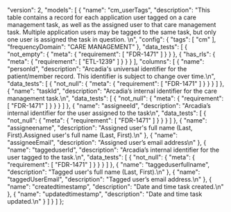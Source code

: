   "version": 2,
  "models": [
    {
      "name": "cm_userTags",
      "description": "This table contains a record for each application user tagged on a care management task, as well as the assigned user to that care management task. Multiple application users may be tagged to the same task, but only one user is assigned the task in question. \n",
      "config": {
        "tags": [
          "cm"
        ],
        "frequencyDomain": "CARE MANAGEMENT"
      },
      "data_tests": [
        {
          "not_empty": {
            "meta": {
              "requirement": [
                "FDR-1471"
              ]
            }
          }
        },
        {
          "has_rls": {
            "meta": {
              "requirement": [
                "ETL-1239"
              ]
            }
          }
        }
      ],
      "columns": [
        {
          "name": "personId",
          "description": "Arcadia's universal identifier for the patient/member record. This identifier is subject to change over time.\n",
          "data_tests": [
            {
              "not_null": {
                "meta": {
                  "requirement": [
                    "FDR-1471"
                  ]
                }
              }
            }
          ]
        },
        {
          "name": "taskId",
          "description": "Arcadia’s internal identifier for the care management task.\n",
          "data_tests": [
            {
              "not_null": {
                "meta": {
                  "requirement": [
                    "FDR-1471"
                  ]
                }
              }
            }
          ]
        },
        {
          "name": "assigneeId",
          "description": "Arcadia’s internal identifier for the user assigned to the task\n",
          "data_tests": [
            {
              "not_null": {
                "meta": {
                  "requirement": [
                    "FDR-1471"
                  ]
                }
              }
            }
          ]
        },
        {
          "name": "assigneename",
          "description": "Assigned user's full name (Last, First).Assigned user's full name (Last, First).\n"
        },
        {
          "name": "assigneeEmail",
          "description": "Assigned user’s email address\n"
        },
        {
          "name": "taggeduserId",
          "description": "Arcadia’s internal identifier for the user tagged to the task.\n",
          "data_tests": [
            {
              "not_null": {
                "meta": {
                  "requirement": [
                    "FDR-1471"
                  ]
                }
              }
            }
          ]
        },
        {
          "name": "taggeduserfullname",
          "description": "Tagged user's full name (Last, First).\n"
        },
        {
          "name": "taggedUserEmail",
          "description": "Tagged user’s email address.\n"
        },
        {
          "name": "createdtimestamp",
          "description": "Date and time task created.\n"
        },
        {
          "name": "updatedtimestamp",
          "description": "Date and time task updated.\n"
        }
      ]
    }
  ]
};
